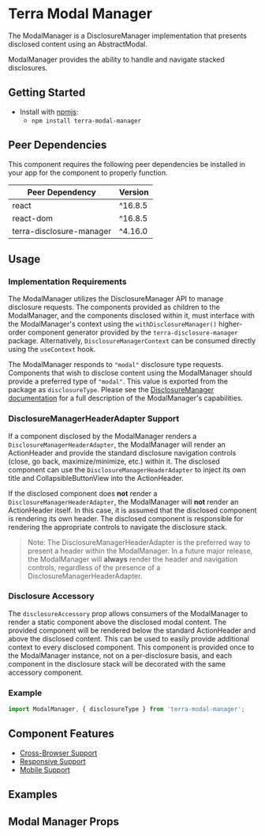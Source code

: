 


<Badge />

# Terra Modal Manager

The ModalManager is a DisclosureManager implementation that presents disclosed content using an AbstractModal.
  
ModalManager provides the ability to handle and navigate stacked disclosures.
  
## Getting Started
  
- Install with [npmjs](https://www.npmjs.com):
  - `npm install terra-modal-manager`
  
<!-- AUTO-GENERATED-CONTENT:START Peer Dependencies -->
## Peer Dependencies

This component requires the following peer dependencies be installed in your app for the component to properly function.
  
| Peer Dependency | Version |
|-|-|
| react | ^16.8.5 |
| react-dom | ^16.8.5 |
| terra-disclosure-manager | ^4.16.0 |
  
<!-- AUTO-GENERATED-CONTENT:END -->
  
## Usage
  
### Implementation Requirements
  
The ModalManager utilizes the DisclosureManager API to manage disclosure requests. The components provided as children to the ModalManager, and the components disclosed within it, must interface with the ModalManager's context using the `withDisclosureManager()` higher-order component generator provided by the `terra-disclosure-manager` package. Alternatively, `DisclosureManagerContext` can be consumed directly using the `useContext` hook.
  
The ModalManager responds to `"modal"` disclosure type requests. Components that wish to disclose content using the ModalManager should provide a preferred type of `"modal"`. This value is exported from the package as `disclosureType`. Please see the [DisclosureManager documentation](https://engineering.cerner.com/terra-ui/#/components/terra-disclosure-manager/disclosure-manager/about) for a full description of the ModalManager's capabilities.
  
### DisclosureManagerHeaderAdapter Support
  
If a component disclosed by the ModalManager renders a `DisclosureManagerHeaderAdapter`, the ModalManager will render an ActionHeader and provide the standard disclosure navigation controls (close, go back, maximize/minimize, etc.) within it. The disclosed component can use the `DisclosureManagerHeaderAdapter` to inject its own title and CollapsibleButtonView into the ActionHeader.
  
If the disclosed component does **not** render a `DisclosureManagerHeaderAdapter`, the ModalManager will **not** render an ActionHeader itself. In this case, it is assumed that the disclosed component is rendering its own header. The disclosed component is responsible for rendering the appropriate controls to navigate the disclosure stack.
 > Note: The DisclosureManagerHeaderAdapter is the preferred way to present a header within the ModalManager. In a future major release, the ModalManager will **always** render the header and navigation controls, regardless of the presence of a DisclosureManagerHeaderAdapter.
  
### Disclosure Accessory
  
The `disclosureAccessory` prop allows consumers of the ModalManager to render a static component above the disclosed modal content. The provided component will be rendered below the standard ActionHeader and above the disclosed content. This can be used to easily provide additional context to every disclosed component. This component is provided once to the ModalManager instance, not on a per-disclosure basis, and each component in the disclosure stack will be decorated with the same accessory component.
  
### Example
  
```jsx
import ModalManager, { disclosureType } from 'terra-modal-manager';
```
  
## Component Features
  
- [Cross-Browser Support](https://github.com/cerner/terra-ui/blob/master/src/terra-dev-site/contributing/ComponentStandards.e.contributing.md#cross-browser-support)
- [Responsive Support](https://github.com/cerner/terra-ui/blob/master/src/terra-dev-site/contributing/ComponentStandards.e.contributing.md#responsive-support)
- [Mobile Support](https://github.com/cerner/terra-ui/blob/master/src/terra-dev-site/contributing/ComponentStandards.e.contributing.md#mobile-support)
  
[1]: https://github.com/cerner/terra-core/tree/master/packages/terra-content-container/docs
[2]: https://github.com/cerner/terra-core/tree/master/packages/terra-dialog/docs

## Examples
<ModalManagerExample title='Example' />
<ModalManagerExample showDisclosureAccessory title='Disclosure Accessory Example' />

## Modal Manager Props
<ModalManagerPropsTable />
